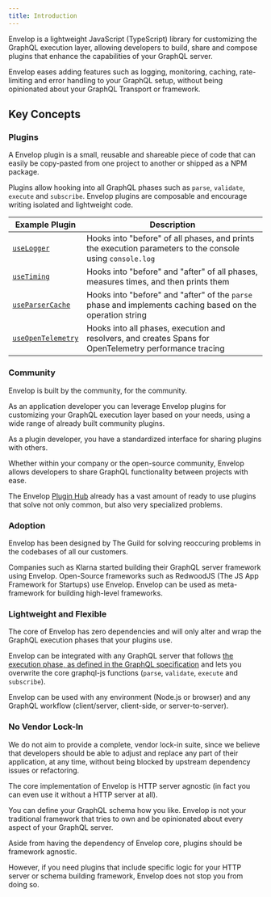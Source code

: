 ```yaml
---
title: Introduction
---
```


Envelop is a lightweight JavaScript (TypeScript) library for customizing the GraphQL execution layer, allowing developers to build, share
and compose plugins that enhance the capabilities of your GraphQL server.

Envelop eases adding features such as logging, monitoring, caching, rate-limiting and error handling to your GraphQL setup, without being opinionated about your GraphQL Transport or framework.

## Key Concepts

### Plugins

A Envelop plugin is a small, reusable and shareable piece of code that can easily be copy-pasted from one project to another or shipped as a NPM package.

Plugins allow hooking into all GraphQL phases such as `parse`, `validate`, `execute` and `subscribe`. Envelop plugins are composable and encourage writing isolated and lightweight code.

| <PluginTableColumnSpace>Example Plugin</PluginTableColumnSpace> | Description                                                                                               |
| --------------------------------------------------------------- | --------------------------------------------------------------------------------------------------------- |
| [`useLogger`](/plugins/use-logger)                              | Hooks into "before" of all phases, and prints the execution parameters to the console using `console.log` |
| [`useTiming`](/plugins/use-timing)                              | Hooks into "before" and "after" of all phases, measures times, and then prints them                       |
| [`useParserCache`](/plugins/use-parser-cache)                   | Hooks into "before" and "after" of the `parse` phase and implements caching based on the operation string |
| [`useOpenTelemetry`](/plugins/use-open-telemetry)               | Hooks into all phases, execution and resolvers, and creates Spans for OpenTelemetry performance tracing   |

### Community

Envelop is built by the community, for the community.

As an application developer you can leverage Envelop plugins for customizing your GraphQL execution layer based on your needs, using a wide range of already built community plugins.

As a plugin developer, you have a standardized interface for sharing plugins with others.

Whether within your company or the open-source community, Envelop allows developers to share GraphQL functionality between projects with ease.

The Envelop [Plugin Hub](/plugins) already has a vast amount of ready to use plugins that solve not only common, but also very specialized problems.

### Adoption

Envelop has been designed by The Guild for solving reoccuring problems in the codebases of all our customers.

Companies such as Klarna started building their GraphQL server framework using Envelop. Open-Source frameworks such as RedwoodJS (The JS App Framework for Startups) use Envelop. Envelop can be used as meta-framework for building high-level frameworks.

### Lightweight and Flexible

The core of Envelop has zero dependencies and will only alter and wrap the GraphQL execution phases that your plugins use.

Envelop can be integrated with any GraphQL server that follows [the execution phase, as defined in the GraphQL specification](https://spec.graphql.org/June2018/#sec-Executing-Requests) and lets you overwrite the core graphql-js functions (`parse`, `validate`, `execute` and `subscribe`).

Envelop can be used with any environment (Node.js or browser) and any GraphQL workflow (client/server, client-side, or server-to-server).

### No Vendor Lock-In

We do not aim to provide a complete, vendor lock-in suite, since we believe that developers should be able to adjust and replace any part of their application, at any time, without being blocked by upstream dependency issues or refactoring.

The core implementation of Envelop is HTTP server agnostic (in fact you can even use it without a HTTP server at all).

You can define your GraphQL schema how you like. Envelop is not your traditional framework that tries to own and be opinionated about every aspect of your GraphQL server.

Aside from having the dependency of Envelop core, plugins should be framework agnostic.

However, if you need plugins that include specific logic for your HTTP server or schema building framework, Envelop does not stop you from doing so.
